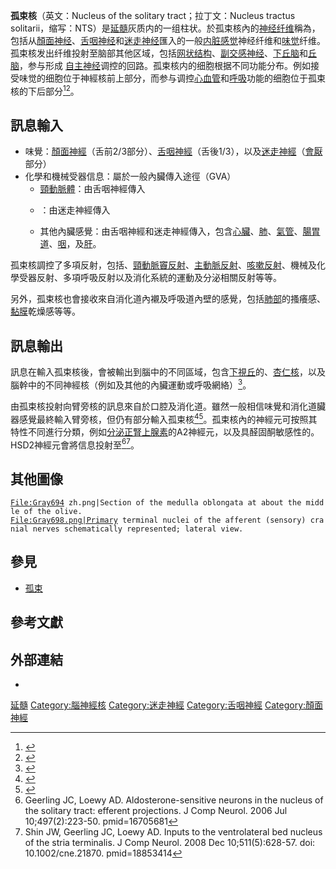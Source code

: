 {{Infobox brain
| Name            = 孤束核
| Latin           = Nucleus tractus solitarii medullae oblongatae.
| Image           = Gray696.svg
| Caption         = [[脑神经|脑神经]]核背面观，红色为运动神經核；蓝色为感觉神经核。
| Image2          = Gray648.png
| Caption2        = Transverse section of [[medulla_oblongata|medulla oblongata]] of human [[embryo|embryo]].
| IsPartOf        =
| Components      =
| Artery          =
| Vein            =
<!--
| BrainInfoType   = hier
| BrainInfoNumber = 739
| MeshName        = Solitary+Nucleus
| MeshNumber      = A08.186.211.132.810.406.750
| NeuroLex        = Solitary nucleus
| NeuroLexID      = birnlex_1429
| DorlandsPre     = t_15
| DorlandsSuf     = 12817166
-->
}}
'''孤束核'''（英文：Nucleus of the solitary tract；拉丁文：Nucleus tractus solitarii，缩写：NTS）是[[延髓|延髓]]灰质内的一组柱状{{le|神經核|Nucleus (neuroanatomy)}}。於孤束核內的[[神经纤维|神经纤维]]稱為{{le|孤束|solitary tract}}，包括从[[顏面神经|顏面神经]]、[[舌咽神经|舌咽神经]]和[[迷走神经|迷走神经]]匯入的一般[[内脏感觉|内脏感觉]]神经纤维和[[味觉|味觉]]纤维。孤束核发出纤维投射至脑部其他区域，包括[[网状结构|网状结构]]、[[副交感神经|副交感神经]]{{le|节前神经元|Preganglionic nerve fibers}}、[[下丘脑|下丘脑]]和[[丘脑|丘脑]]，参与形成 [[自主神经|自主神经]]调控的回路。孤束核内的细胞根据不同功能分布。例如接受味觉的细胞位于神經核前上部分，而参与调控[[心血管系统|心血管]]和[[呼吸系统|呼吸]]功能的细胞位于孤束核的下后部分<ref name="Haines2004">{{cite book|author=Duane E. Haines|title=Neuroanatomy: An Atlas of Structures, Sections, and Systems|url=http://books.google.com/books?id=Y2lH_WDe7DgC&pg=PA186|accessdate=22 January 2013|year=2004|publisher=Lippincott Williams & Wilkins|isbn=978-0-7817-4677-9|pages=186–|archive-date=2014-07-04|archive-url=https://web.archive.org/web/20140704130533/http://books.google.com/books?id=Y2lH_WDe7DgC&pg=PA186|dead-url=no}}</ref><ref name="Conn2008">{{cite book|author=P. Michael Conn|title=Neuroscience in Medicine|url=http://books.google.com/books?id=sor_roKluskC&pg=PA264|accessdate=22 January 2013|year=2008|publisher=Springer|isbn=978-1-60327-455-5|page=264|archive-date=2014-07-04|archive-url=https://web.archive.org/web/20140704130050/http://books.google.com/books?id=sor_roKluskC&pg=PA264|dead-url=no}}</ref>。

==訊息輸入==
* 味覺：[[顏面神經|顏面神經]]（舌前2/3部分）、[[舌咽神經|舌咽神經]]（舌後1/3），以及[[迷走神經|迷走神經]]（[[會厭|會厭]]部分）
* 化學和機械受器信息：屬於一般內臟傳入途徑（GVA）
**[[頸動脈體|頸動脈體]]：由舌咽神經傳入
**{{le|主動脈體|Aortic body}}：由迷走神經傳入
**其他內臟感覺：由舌咽神經和迷走神經傳入，包含[[心臟|心臟]]、[[肺|肺]]、[[氣管|氣管]]、[[腸胃道|腸胃道]]、[[咽|咽]]，及[[肝|肝]]。


孤束核調控了多項反射，包括{{le|嘔吐反射|gag reflex}}、[[頸動脈竇反射|頸動脈竇反射]]、[[主動脈反射|主動脈反射]]、[[咳嗽反射|咳嗽反射]]、機械及化學受器反射、多項呼吸反射以及消化系統的運動及分泌相關反射等等。

另外，孤束核也會接收來自消化道內襯及呼吸道內壁的感覺，包括[[肺部|肺部]]的搔癢感、[[黏膜|黏膜]]乾燥感等等。

==訊息輸出==

訊息在輸入孤束核後，會被輸出到腦中的不同區域，包含[[下視丘|下視丘]]的{{le|腦室壁核|paraventricular nucleus}}、[[杏仁核|杏仁核]]，以及腦幹中的不同神經核（例如{{le|臂旁核|parabrachial area}}及其他的內臟運動或呼吸網絡）<ref>{{cite book |first1=Neil R. |last1=Carlson |title=Physiology of Behavior |url=https://archive.org/details/physiologyofbeha0000carl_u3v4 |edition=10th |publisher=Allyn & Bacon |year=2010 |page=[https://archive.org/details/physiologyofbeha0000carl_u3v4/page/253 253] |isbn=978-0-205-66627-0}}</ref>。

由孤束核投射向臂旁核的訊息來自於口腔及消化道。雖然一般相信味覺和消化道臟器感覺最終輸入臂旁核，但仍有部分輸入孤束核<ref>{{cite journal |doi=10.1016/S0006-8993(02)03438-8 |title=Oral and gastric input to the parabrachial nucleus of the rat |year=2002 |last1=Karimnamazi |first1=Hamid |last2=Travers |first2=Susan P |last3=Travers |first3=Joseph B |journal=Brain Research |volume=957 |issue=2 |pages=193–206 |pmid=12445962}}</ref><ref>{{cite journal |doi=10.1016/S0006-8993(98)00951-2 |title=Differential projections from gustatory responsive regions of the parabrachial nucleus to the medulla and forebrain |year=1998 |last1=Karimnamazi |first1=Hamid |last2=Travers |first2=Joseph B. |journal=Brain Research |volume=813 |issue=2 |pages=283–302 |pmid=9838165}}</ref>。孤束核內的神經元可按照其特性不同進行分類，例如[[泌正腎上腺素|分泌正腎上腺素]]的A2神經元，以及具醛固酮敏感性的{{le|HSD2神經元|HSD2 neurons}}。HSD2神經元會將信息投射至{{le|終紋床核|bed nucleus of the stria terminalis}}<ref>Geerling JC, Loewy AD. Aldosterone-sensitive neurons in the nucleus of the solitary tract: efferent projections. J Comp Neurol. 2006 Jul 10;497(2):223-50. pmid=16705681</ref><ref>Shin JW, Geerling JC, Loewy AD. Inputs to the ventrolateral bed nucleus of the stria terminalis. J Comp Neurol. 2008 Dec 10;511(5):628-57. doi: 10.1002/cne.21870. pmid=18853414</ref>。

==其他圖像==
<gallery>
 File:Gray694 zh.png|Section of the medulla oblongata at about the middle of the olive.
 File:Gray698.png|Primary terminal nuclei of the afferent (sensory) cranial nerves schematically represented; lateral view. 
</gallery>

==參見==
*[[孤束|孤束]]

==參考文獻==
{{reflist}}

==外部連結==
* {{BrainMaps|solitary%20tract|solitary tract}}

{{Rhombencephalon}}
{{Cranial nerves}}
{{Gustatory system}}


[[Category:延髓|]]
[[Category:腦神經核|Category:腦神經核]]
[[Category:迷走神經|Category:迷走神經]]
[[Category:舌咽神經|Category:舌咽神經]]
[[Category:顏面神經|Category:顏面神經]]